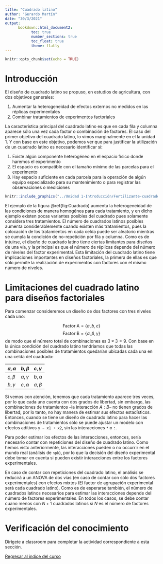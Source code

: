 ```yaml
---
title: "Cuadrado latino"
author: "Gerardo Martín"
date: "30/3/2021"
output:
      bookdown::html_document2:
            toc: true 
            number_sections: true
            toc_float: true
            theme: flatly
---
```


```r
knitr::opts_chunk$set(echo = TRUE)
```

# Introducción

El diseño de cuadrado latino se propuso, en estudios de agricultura, con dos objetivos generales:

1. Aumentar la heterogeneidad de efectos externos no medidos en las réplicas experimentales
2. Combinar tratamientos de experimentos factoriales

La característica principal del cuadrado latino es que en cada fila y columna aparece sólo una vez cada factor o combinación de factores. El caso del primer objetivo del cuadrado latino, lo vimos marginalmente en el la unidad 1. Y con base en este objetivo, podemos ver que para justificar la utilización de un cuadrado latino es necesario identificar si:

1. Existe algún componente heterogéneo en el espacio físico donde haremos el experimento
2. El espacio es compatible con el tamaño mínimo de las parcelas para el experimento
3. Hay espacio suficiente en cada parcela para la operación de algún equipo especializado para su mantenimiento o para registrar las observaciones o mediciones

```r
knitr::include_graphics("../Unidad 1-Introducción/Fertilizante-cuadrado.png")
```

El ejemplo de la figura \@ref(fig:Cuadrado) aumenta la heterogeneidad de las condiciones de manera homogénea para cada tratamiento, y en dicho ejemplo existen pocas variantes posibles del cuadrado pues solamente considera tres tratamientos. El número de cuadrados latinos posibles aumenta considerablemente cuando existen más tratamientos, pues la colocación de los tratamientos en cada celda puede ser aleatorio mientras se cumpla la condición de no-repetición por fila y columna. Como es de intuirse, el diseño de cuadrado latino tiene ciertas limitantes para diseños de una vía, y la principal es que el número de réplicas depende del número de niveles del factor experimental. Esta limitación del cuadrado latino tiene implicaciones importantes en diseños factoriales, la primera de ellas es que sólo permite la realización de experimentos con factores con el mismo número de niveles.

# Limitaciones del cuadrado latino para diseños factoriales

Para comenzar consideremos un diseño de dos factores con tres niveles cada uno:

$$ \mathrm{Factor\ A} = \{a, b, c \} $$
$$ \mathrm{Factor\ B} = \{\alpha, \beta, \gamma \}$$
de modo que el número total de combinaciones es $3 \times 3 = 9$. Con base en la única condición del cuadrado latino tendríamos que todas las combinaciones posibles de tratamientos quedarían ubicadas cada una en una celda del cuadrado:

| $a, \alpha$ | $b, \beta$ | $c, \gamma$|
|:---|:---|:---|
| $c, \beta$  | $a, \gamma$| $b, \alpha$ |
| $b, \gamma$ | $c, \alpha$ | $a,  \beta$ |

Si vemos con atención, tenemos que cada tratamiento aparece tres veces, por lo que cada uno cuenta con dos grados de libertad, sin embargo, las combinaciones de tratamientos --la interacción $A:B$-- no tienen grados de libertad, por lo tanto, no hay manera de estimar sus efectos estadísticos. Entonces, cuando se tiene un diseño de cuadrado latino para hacer las combinaciones de tratamientos sólo se puede ajustar un modelo con efectos aditivos `y ~ x1 + x2`, sin las interacciones `*` o `:`.

Para poder estimar los efectos de las interacciones, entonces, sería necesario contar con repeticiones del diseño de cuadrado latino. Como hemos visto anteriormente, las interacciones pueden o no occurrir en el mundo real (análisis de `npk`), por lo que la decisión del diseño experimental debe tomar en cuenta si pueden existir interacciones entre los factores experimentales.

En caso de contar con repeticiones del cuadrado latino, el análisis se reducirá a un ANOVA de dos vías (en caso de contar con sólo dos factores experimentales) con efectos mixtos (El factor de agrupación experimental será cada cuadrado latino). Como es de esperarse también, el número de cuadrados latinos necesarios para estimar las interacciones depende del número de factores experimentales. En todos los casos, se debe contar cuano menos con $N+1$ cuadrados latinos si $N$ es el número de factores experimentales.

# Verificación del conocimiento

Dirígete a classroom para completar la actividad correspondiente a esta sección.

[Regresar al índice del curso](../index.html)
